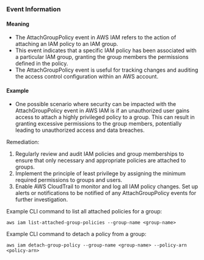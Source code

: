 
### Event Information

#### Meaning

- The AttachGroupPolicy event in AWS IAM refers to the action of attaching an IAM policy to an IAM group.
- This event indicates that a specific IAM policy has been associated with a particular IAM group, granting the group members the permissions defined in the policy.
- The AttachGroupPolicy event is useful for tracking changes and auditing the access control configuration within an AWS account.

#### Example

- One possible scenario where security can be impacted with the AttachGroupPolicy event in AWS IAM is if an unauthorized user gains access to attach a highly privileged policy to a group. This can result in granting excessive permissions to the group members, potentially leading to unauthorized access and data breaches.

Remediation:
1. Regularly review and audit IAM policies and group memberships to ensure that only necessary and appropriate policies are attached to groups.
2. Implement the principle of least privilege by assigning the minimum required permissions to groups and users.
3. Enable AWS CloudTrail to monitor and log all IAM policy changes. Set up alerts or notifications to be notified of any AttachGroupPolicy events for further investigation.

Example CLI command to list all attached policies for a group:
```
aws iam list-attached-group-policies --group-name <group-name>
```

Example CLI command to detach a policy from a group:
```
aws iam detach-group-policy --group-name <group-name> --policy-arn <policy-arn>
```

